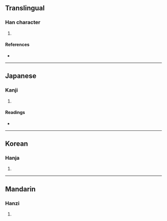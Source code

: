 {{character info/new}}
==Translingual==

===Han character===
{{Han char|rn=96|rad=玉|as=06|sn=10|four=17120|canj=MGSMM|ids=⿰𤣩羽}}

# {{defn|Han|sort=玉06}}

====References====
* {{Han ref|kx=0730.260|dkj=20952|dj=1142.100|hdz=21114.070|uh=73DD|ud=29661|bh=D2B7|bd=53943}}

----

==Japanese==

===Kanji===
{{ja-kanji|grade=|rs=玉06}}

# {{defn|lang=ja|sort=玉06}}

====Readings====
* {{ja-readings|on=[[く]] (ku)|kun=[[たま]] (tama)}}

----

==Korean==

===Hanja===
{{ko-hanja|hangeul=후|eumhun=|rv=hu|mr=hu|y=hwu}}

# {{defn|lang=ko|sort=玉06}}

----

==Mandarin==

===Hanzi===
{{cmn-hanzi|pin=[[xǔ]] ([[xu3]])|wg=hsü<sup>3</sup>}}

# {{defn|lang=cmn|sort=玉06}}